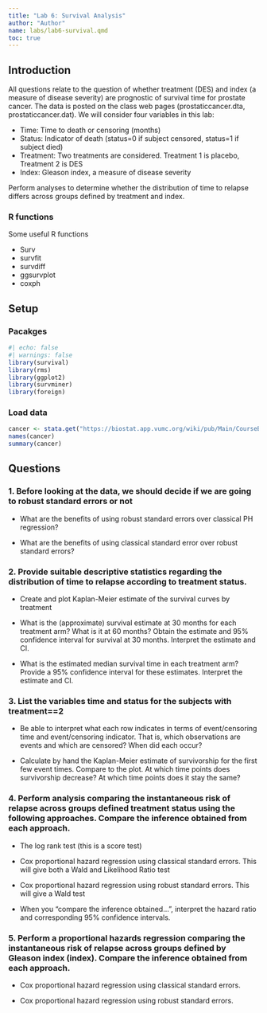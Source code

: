 ```yaml
---
title: "Lab 6: Survival Analysis"
author: "Author"
name: labs/lab6-survival.qmd
toc: true
---
```


## Introduction

All questions relate to the question of whether treatment (DES) and index (a measure of disease severity) are prognostic of survival time for prostate cancer. The data is posted on the class web pages (prostaticcancer.dta, prostaticcancer.dat). We will consider four variables in this lab:

-   Time: Time to death or censoring (months)
-   Status: Indicator of death (status=0 if subject censored, status=1 if subject died)
-   Treatment: Two treatments are considered. Treatment 1 is placebo, Treatment 2 is DES
-   Index: Gleason index, a measure of disease severity

Perform analyses to determine whether the distribution of time to relapse differs across groups defined by treatment and index.

### R functions

Some useful R functions

-   Surv
-   survfit
-   survdiff
-   ggsurvplot
-   coxph

## Setup

### Pacakges

```r
#| echo: false
#| warnings: false
library(survival)
library(rms)
library(ggplot2)
library(survminer)
library(foreign)
```

### Load data

```r
cancer <- stata.get("https://biostat.app.vumc.org/wiki/pub/Main/CourseBios312/prostaticcancer.dta")
names(cancer)
summary(cancer)
```

## Questions

### 1. Before looking at the data, we should decide if we are going to robust standard errors or not

-   What are the benefits of using robust standard errors over classical PH regression?

-   What are the benefits of using classical standard error over robust standard errors?

### 2. Provide suitable descriptive statistics regarding the distribution of time to relapse according to treatment status.

-   Create and plot Kaplan-Meier estimate of the survival curves by treatment

-   What is the (approximate) survival estimate at 30 months for each treatment arm? What is it at 60 months? Obtain the estimate and 95% confidence interval for survival at 30 months. Interpret the estimate and CI.

-   What is the estimated median survival time in each treatment arm? Provide a 95% confidence interval for these estimates. Interpret the estimate and CI.

### 3. List the variables time and status for the subjects with treatment==2

-   Be able to interpret what each row indicates in terms of event/censoring time and event/censoring indicator. That is, which observations are events and which are censored? When did each occur?

-   Calculate by hand the Kaplan-Meier estimate of survivorship for the first few event times. Compare to the plot. At which time points does survivorship decrease? At which time points does it stay the same?

### 4. Perform analysis comparing the instantaneous risk of relapse across groups defined treatment status using the following approaches. Compare the inference obtained from each approach.

-   The log rank test (this is a score test)

-   Cox proportional hazard regression using classical standard errors. This will give both a Wald and Likelihood Ratio test

-   Cox proportional hazard regression using robust standard errors. This will give a Wald test

-   When you "compare the inference obtained...", interpret the hazard ratio and corresponding 95% confidence intervals.

### 5. Perform a proportional hazards regression comparing the instantaneous risk of relapse across groups defined by Gleason index (index). Compare the inference obtained from each approach.

-   Cox proportional hazard regression using classical standard errors.

-   Cox proportional hazard regression using robust standard errors.
